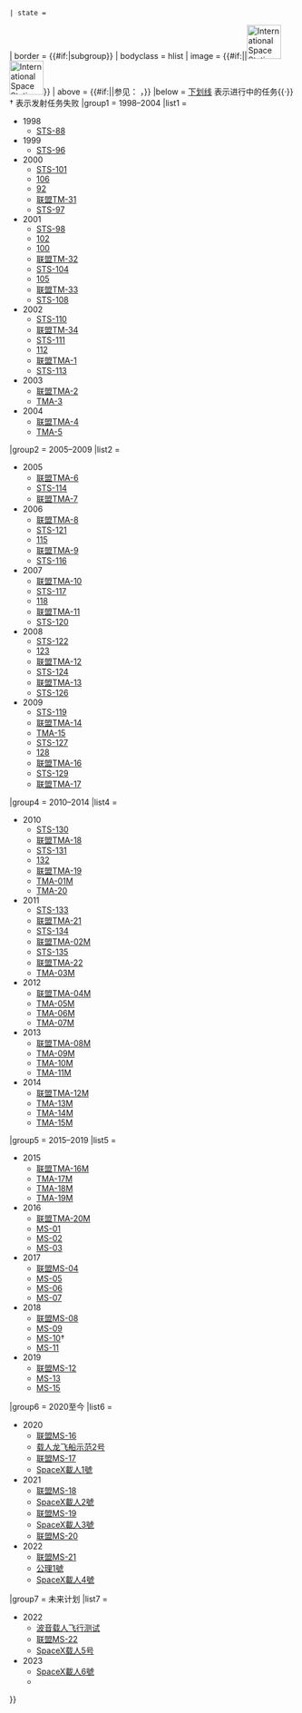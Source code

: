 {{navbox
|name   = Manned ISS flight
|title  = {{#if:{{{embed|}}}|[[國際太空站載人發射任務列表|载人发射任务列表]]|[[国际空间站]][[國際太空站載人發射任務列表|载人发射任务列表]]}}
 | state = {{{state|<includeonly>autocollapse</includeonly><noinclude>uncollapsed</noinclude>}}}
| border = {{#if:{{{embed|}}}|subgroup}}
| bodyclass = hlist
| image = {{#if:{{{embed|}}}||[[File:ISS insignia.svg|right|60px|International Space Station Insignia]][[File:ISS emblem.png|right|60px|International Space Station Emblem]]}}
| above = {{#if:{{{embed|}}}||参见： {{Tl|国际空间站远征队}}，{{Tl|国际空间站无人发射任务}}}}
|below = <u>下划线</u> 表示进行中的任务{{·}}† 表示发射任务失败
|group1 = 1998–2004
|list1 =
* 1998
** [[STS-88]]
* 1999
** [[STS-96]]
* 2000
** [[STS-101]]
** [[STS-106|106]]
** [[STS-92|92]]
** [[联盟TM-31]]
** [[STS-97]]
* 2001
** [[STS-98]]
** [[STS-102|102]]
** [[STS-100|100]]
** [[联盟TM-32]]
** [[STS-104]]
** [[STS-105|105]]
** [[联盟TM-33]]
** [[STS-108]]
* 2002
** [[STS-110]]
** [[联盟TM-34]]
** [[STS-111]]
** [[STS-112|112]]
** [[联盟TMA-1]]
** [[STS-113]]
* 2003
** [[联盟TMA-2]]
** [[联盟TMA-3|TMA-3]]
* 2004
** [[联盟TMA-4]]
** [[联盟TMA-5|TMA-5]]

|group2 = 2005–2009
|list2 =
* 2005
** [[联盟TMA-6]]
** [[STS-114]]
** [[联盟TMA-7]]
* 2006
** [[联盟TMA-8]]
** [[STS-121]]
** [[STS-115|115]]
** [[联盟TMA-9]]
** [[STS-116]]
* 2007
** [[联盟TMA-10]]
** [[STS-117]]
** [[STS-118|118]]
** [[联盟TMA-11]]
** [[STS-120]]
* 2008
** [[STS-122]]
** [[STS-123|123]]
** [[联盟TMA-12]]
** [[STS-124]]
** [[联盟TMA-13]]
** [[STS-126]]
* 2009
** [[STS-119]]
** [[联盟TMA-14]]
** [[联盟TMA-15|TMA-15]]
** [[STS-127]]
** [[STS-128|128]]
** [[联盟TMA-16]]
** [[STS-129]]
** [[联盟TMA-17]]

|group4 = 2010–2014
|list4 =
* 2010
** [[STS-130]]
** [[联盟TMA-18]]
** [[STS-131]]
** [[STS-132|132]]
** [[联盟TMA-19]]
** [[联盟TMA-01M|TMA-01M]]
** [[联盟TMA-20|TMA-20]]
* 2011
** [[STS-133]]
** [[联盟TMA-21]]
** [[STS-134]]
** [[联盟TMA-02M]]
** [[STS-135]]
** [[联盟TMA-22]]
** [[联盟TMA-03M|TMA-03M]]
* 2012
** [[联盟TMA-04M]]
** [[联盟TMA-05M|TMA-05M]]
** [[联盟TMA-06M|TMA-06M]]
** [[联盟TMA-07M|TMA-07M]]
* 2013
** [[联盟TMA-08M]]
** [[联盟TMA-09M|TMA-09M]]
** [[联盟TMA-10M|TMA-10M]]
** [[联盟TMA-11M|TMA-11M]]
* 2014
** [[联盟TMA-12M]]
** [[联盟TMA-13M|TMA-13M]]
** [[联盟TMA-14M|TMA-14M]]
** [[联盟TMA-15M|TMA-15M]]

|group5 = 2015–2019
|list5 =
* 2015
** [[联盟TMA-16M]]
** [[联盟TMA-17M|TMA-17M]]
** [[联盟TMA-18M|TMA-18M]]
** [[联盟TMA-19M|TMA-19M]]
* 2016
** [[联盟TMA-20M]]
** [[聯盟MS-01|MS-01]]
** [[联盟MS-02|MS-02]]
** [[联盟MS-03|MS-03]]
* 2017
** [[联盟MS-04]]
** [[联盟MS-05|MS-05]]
** [[联盟MS-06|MS-06]]
** [[联盟MS-07|MS-07]]
* 2018
** [[联盟MS-08]]
** [[联盟MS-09|MS-09]]
** [[联盟MS-10|MS-10]]†
** [[联盟MS-11|MS-11]]
* 2019
** [[联盟MS-12]]
** [[联盟MS-13|MS-13]]
** [[联盟MS-15|MS-15]]

|group6 = 2020至今
|list6 = 
* 2020
** [[联盟MS-16]]
** [[载人龙飞船示范2号]]
** [[联盟MS-17]]
** [[SpaceX載人1號]]
* 2021
** [[联盟MS-18]]
** [[SpaceX載人2號]]
** [[联盟MS-19]]
** [[SpaceX載人3號]]
** [[联盟MS-20]]
* 2022
** <u>[[联盟MS-21]]</u>
** [[公理1號]]
** <u>[[SpaceX載人4號]]</u>
|group7 = 未来计划
|list7 = 
* 2022
** [[波音载人飞行测试]]
** [[联盟MS-22]]
** [[SpaceX载人5号]]
* 2023
** [[SpaceX載人6號]]
** {{le|波音星际线1号|Boeing Starliner-1}}
}}<noinclude>
{{documentation}}
</noinclude>